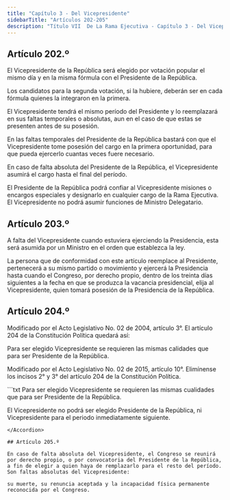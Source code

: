 ```yaml
---
title: "Capítulo 3 - Del Vicepresidente"
sidebarTitle: "Artículos 202-205"
description: "Título VII  De La Rama Ejecutiva - Capítulo 3 - Del Vicepresidente"
---
```


## Artículo 202.º

El Vicepresidente de la República será elegido por votación popular el mismo día y en la misma fórmula con el Presidente de la República.

Los candidatos para la segunda votación, si la hubiere, deberán ser en cada fórmula quienes la integraron en la primera.

El Vicepresidente tendrá el mismo período del Presidente y lo reemplazará en sus faltas temporales o absolutas, aun en el caso de que estas se presenten
antes de su posesión.

En las faltas temporales del Presidente de la República bastará con que el Vicepresidente tome posesión del cargo en la primera oportunidad, para que pueda ejercerlo cuantas veces fuere necesario.

En caso de falta absoluta del Presidente de la República, el Vicepresidente asumirá el cargo hasta el final del período.

El Presidente de la República podrá confiar al Vicepresidente misiones o encargos especiales y designarlo en cualquier cargo de la Rama Ejecutiva. El Vicepresidente no podrá asumir funciones de Ministro Delegatario.

## Artículo 203.º

A falta del Vicepresidente cuando estuviera ejerciendo la Presidencia, esta será asumida por un Ministro en el orden que establezca la ley.

La persona que de conformidad con este artículo reemplace al Presidente, pertenecerá a su mismo partido o movimiento y ejercerá la Presidencia hasta cuando el Congreso, por derecho propio, dentro de los treinta días siguientes a la fecha en que se produzca la vacancia presidencial, elija al Vicepresidente, quien tomará posesión de la Presidencia de la República.

## Artículo 204.º

<Warning>Modificado por el Acto Legislativo No. 02 de 2004, artículo 3°. El artículo 204 de la Constitución Política quedará así: </Warning>

Para ser elegido Vicepresidente se requieren las mismas calidades que para ser Presidente de la República.

<Warning>Modificado por el Acto Legislativo No. 02 de 2015, artículo 10°. Elimínense los incisos 2° y 3° del artículo 204 de la Constitución Política. </Warning>

<Accordion title="Artículo original antes de la modificación:">
```txt
Para ser elegido Vicepresidente se requieren las mismas cualidades que para ser 
Presidente de la República.

El Vicepresidente no podrá ser elegido Presidente de la República, ni
Vicepresidente para el periodo inmediatamente siguiente.
```
</Accordion>

## Artículo 205.º

En caso de falta absoluta del Vicepresidente, el Congreso se reunirá por derecho propio, o por convocatoria del Presidente de la República, a fin de elegir a quien haya de remplazarlo para el resto del período. Son faltas absolutas del Vicepresidente:

su muerte, su renuncia aceptada y la incapacidad física permanente reconocida por el Congreso.
